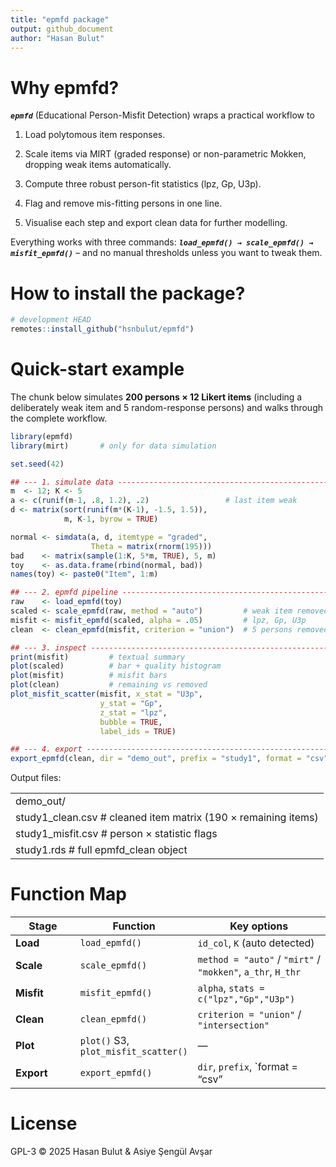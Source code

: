 ```yaml
---
title: "epmfd package"
output: github_document
author: "Hasan Bulut"
---
```


# Why epmfd?

***`epmfd`*** (Educational Person-Misfit Detection) wraps a practical workflow to

1.  Load polytomous item responses.

2.  Scale items via MIRT (graded response) or non-parametric Mokken, dropping weak items automatically.

3.  Compute three robust person-fit statistics (lpz, Gp, U3p).

4.  Flag and remove mis-fitting persons in one line.

5.  Visualise each step and export clean data for further modelling.

Everything works with three commands: ***`load_epmfd() → scale_epmfd() → misfit_epmfd()`*** – and no manual thresholds unless you want to tweak them.

# How to install the package?

```r
# development HEAD
remotes::install_github("hsnbulut/epmfd")
```

# Quick-start example

The chunk below simulates **200 persons × 12 Likert items** (including a deliberately weak item and 5 random-response persons) and walks through the complete workflow.

```r
library(epmfd)
library(mirt)       # only for data simulation

set.seed(42)

## --- 1. simulate data -------------------------------------------------
m  <- 12; K <- 5
a <- c(runif(m-1, .8, 1.2), .2)                 # last item weak
d <- matrix(sort(runif(m*(K-1), -1.5, 1.5)),
            m, K-1, byrow = TRUE)

normal <- simdata(a, d, itemtype = "graded",
                  Theta = matrix(rnorm(195)))
bad    <- matrix(sample(1:K, 5*m, TRUE), 5, m)
toy    <- as.data.frame(rbind(normal, bad))
names(toy) <- paste0("Item", 1:m)

## --- 2. epmfd pipeline -----------------------------------------------
raw    <- load_epmfd(toy)
scaled <- scale_epmfd(raw, method = "auto")         # weak item removed
misfit <- misfit_epmfd(scaled, alpha = .05)         # lpz, Gp, U3p
clean  <- clean_epmfd(misfit, criterion = "union")  # 5 persons removed

## --- 3. inspect -------------------------------------------------------
print(misfit)         # textual summary
plot(scaled)          # bar + quality histogram
plot(misfit)          # misfit bars
plot(clean)           # remaining vs removed
plot_misfit_scatter(misfit, x_stat = "U3p",
                    y_stat = "Gp",
                    z_stat = "lpz",
                    bubble = TRUE,
                    label_ids = TRUE)

## --- 4. export --------------------------------------------------------
export_epmfd(clean, dir = "demo_out", prefix = "study1", format = "csv")

```

Output files:

---
demo_out/
  study1_clean.csv    # cleaned item matrix (190 × remaining items)
  study1_misfit.csv   # person × statistic flags
  study1.rds          # full epmfd_clean object
---

# Function Map

| Stage      | Function                             | Key options                                                 |
|------------------|---------------------|----------------------------------|
| **Load**   | `load_epmfd()`                       | `id_col`, `K` (auto detected)                               |
| **Scale**  | `scale_epmfd()`                      | `method = "auto"` / `"mirt"` / `"mokken"`, `a_thr`, `H_thr` |
| **Misfit** | `misfit_epmfd()`                     | `alpha`, `stats = c("lpz","Gp","U3p")`                      |
| **Clean**  | `clean_epmfd()`                      | `criterion = "union"` / `"intersection"`                    |
| **Plot**   | `plot()` S3, `plot_misfit_scatter()` | —                                                           |
| **Export** | `export_epmfd()`                     | `dir`, `prefix`, \`format = "csv"                           |

# License

GPL-3 © 2025 Hasan Bulut & Asiye Şengül Avşar
